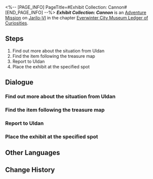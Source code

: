 <%-- [PAGE_INFO]
PageTitle=#Exhibit Collection: Cannon#
[END_PAGE_INFO] --%>
{{Stub|Dialogue.}}
{{Mission Infobox
|id            = 8001206
|title         = 
|image         = <!--Mission Exhibit Collection Cannon.png-->
|type          = Adventure
|event_name    = 
|chapter       = Everwinter City Museum Ledger of Curiosities
|requirements  = {{subst:void|<!--Unknown: {"Type":"Manual"}-->}}
|summary       = Belobog's History and Culture Museum will be opening soon. Uldan is collecting appropriate exhibits to ensure a successful opening.<br />You have found the cannon, adding another valuable piece to the museum's collection.
|characters    = Trailblazer; Uldan
|startLocation = [[Jarilo-VI]] - [[History and Culture Museum]]
|world         = Jarilo-VI
|area          = History and Culture Museum
|prev          = 
|next          = 
|rewards       = 
}}
'''''Exhibit Collection: Cannon''''' is an [[Adventure Mission]] on [[Jarilo-VI]] in the chapter [[Everwinter City Museum Ledger of Curiosities]].

==Steps==
# Find out more about the situation from Uldan
# Find the item following the treasure map
# Report to Uldan
# Place the exhibit at the specified spot

<!--
==Gameplay Notes==

--><!--
==Trial Character==

-->
==Dialogue==
{{Stub Dialogue}}

===Find out more about the situation from Uldan{{subst:void|<!--800120601-->}}===
{{Mission Description|type=adventure|location=History and Culture Museum|Belobog's History and Culture Museum will be opening soon. Uldan is collecting appropriate exhibits to ensure a successful opening.<br />This time, Uldan wishes you to find an exhibit based on a treasure map.}}
{{Dialogue Start}}
:{{tx}}
{{Dialogue End}}

===Find the item following the treasure map{{subst:void|<!--800120602-->}}===
{{Dialogue Start}}
:{{tx}}
{{Dialogue End}}

===Report to Uldan{{subst:void|<!--800120605-->}}===
{{Dialogue Start}}
:{{tx}}
{{Dialogue End}}

===Place the exhibit at the specified spot{{subst:void|<!--800120604-->}}===
{{Dialogue Start}}
:{{tx}}
{{Dialogue End}}

==Other Languages==
{{Other Languages
|en   = Exhibit Collection: Cannon
|zhs  = 藏品收集•加农火炮
|zht  = 館藏蒐集•加農火炮
|ja   = 収蔵品収集・キャノン砲
|ko   = 소장품 수집•캐논 화포
|es   = Recolección de objeto: cañón
|fr   = Collections du musée&nbsp;: Canon
|ru   = Сбор экспонатов: Пушка
|th   = คอลเลกชันวัตถุจัดแสดง: ปืนใหญ่
|vi   = Thu Thập Vật Sưu Tập - Đại Bác
|de   = Ausstellungssammlung: Kanone
|id   = Koleksi Pameran: Meriam
|pt   = Coleção de Obras: Canhão
}}

==Change History==
{{Change History|1.1}}
